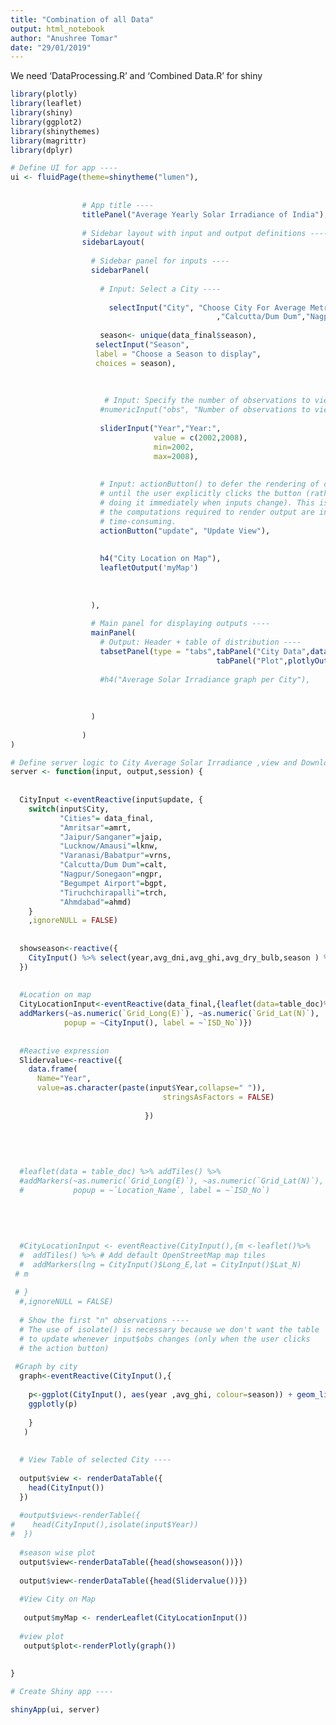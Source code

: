 ```yaml
---
title: "Combination of all Data"
output: html_notebook
author: "Anushree Tomar"
date: "29/01/2019"
---
```



We need 'DataProcessing.R' and 'Combined Data.R' for shiny
```r
library(plotly)
library(leaflet)
library(shiny)
library(ggplot2)
library(shinythemes)
library(magrittr)
library(dplyr)

```





```r
# Define UI for app ----
ui <- fluidPage(theme=shinytheme("lumen"),
                
                
                # App title ----
                titlePanel("Average Yearly Solar Irradiance of India"),
                
                # Sidebar layout with input and output definitions ----
                sidebarLayout(
                  
                  # Sidebar panel for inputs ----
                  sidebarPanel(
                    
                    # Input: Select a City ----
                    
                      selectInput("City", "Choose City For Average Metric :",choices =     c("Cities","Amritsar","Jaipur/Sanganer","Lucknow/Amausi","Varanasi/Babatpur","Ahmadabad"
                                              ,"Calcutta/Dum Dum","Nagpur/Sonegaon","Begumpet Airport","Tiruchchirapalli")),
                    
                    season<- unique(data_final$season), 
                   selectInput("Season", 
                   label = "Choose a Season to display",
                   choices = season),
                   
                 
                    
                     # Input: Specify the number of observations to view ----
                    #numericInput("obs", "Number of observations to view:", 10),
                  
                    sliderInput("Year","Year:",
                                value = c(2002,2008),
                                min=2002,
                                max=2008),
                    
                    
                    # Input: actionButton() to defer the rendering of output ----
                    # until the user explicitly clicks the button (rather than
                    # doing it immediately when inputs change). This is useful if
                    # the computations required to render output are inordinately
                    # time-consuming.
                    actionButton("update", "Update View"),
                   
                  
                    h4("City Location on Map"),
                    leafletOutput('myMap')
                    
                    
                    
                  ),
                  
                  # Main panel for displaying outputs ----
                  mainPanel( 
                    # Output: Header + table of distribution ----
                    tabsetPanel(type = "tabs",tabPanel("City Data",dataTableOutput("view")),
                                              tabPanel("Plot",plotlyOutput("plot")))
                    
                    #h4("Average Solar Irradiance graph per City"),
                    
                   
                    
                  )
                  
                )
)

# Define server logic to City Average Solar Irradiance ,view and Download selected dataset ----
server <- function(input, output,session) {
  
 
  CityInput <-eventReactive(input$update, {
    switch(input$City,
           "Cities"= data_final,       
           "Amritsar"=amrt,
           "Jaipur/Sanganer"=jaip,
           "Lucknow/Amausi"=lknw,
           "Varanasi/Babatpur"=vrns,
           "Calcutta/Dum Dum"=calt,
           "Nagpur/Sonegaon"=ngpr,
           "Begumpet Airport"=bgpt,
           "Tiruchchirapalli"=trch,
           "Ahmdabad"=ahmd)
    }
    ,ignoreNULL = FALSE)
  
  
  showseason<-reactive({
    CityInput() %>% select(year,avg_dni,avg_ghi,avg_dry_bulb,season ) %>% filter(season == input$Season)
  })
  
  
  #Location on map
  CityLocationInput<-eventReactive(data_final,{leaflet(data=table_doc)%>% addTiles() %>%
  addMarkers(~as.numeric(`Grid_Long(E)`), ~as.numeric(`Grid_Lat(N)`), 
            popup = ~CityInput(), label = ~`ISD_No`)})
  
  
  #Reactive expression
  Slidervalue<-reactive({
    data.frame(
      Name="Year",
      value=as.character(paste(input$Year,collapse=" ")),
                                  stringsAsFactors = FALSE)
                                    
                              })
      
      
      
  
  
  #leaflet(data = table_doc) %>% addTiles() %>%
  #addMarkers(~as.numeric(`Grid_Long(E)`), ~as.numeric(`Grid_Lat(N)`), 
  #           popup = ~`Location_Name`, label = ~`ISD_No`)
 
  
  
  
  
  #CityLocationInput <- eventReactive(CityInput(),{m <-leaflet()%>%
  #  addTiles() %>% # Add default OpenStreetMap map tiles
  #  addMarkers(lng = CityInput()$Long_E,lat = CityInput()$Lat_N)
 # m
  
 # }
  #,ignoreNULL = FALSE)
  
  # Show the first "n" observations ----
  # The use of isolate() is necessary because we don't want the table
  # to update whenever input$obs changes (only when the user clicks
  # the action button)
  
 #Graph by city
  graph<-eventReactive(CityInput(),{
    
    p<-ggplot(CityInput(), aes(year ,avg_ghi, colour=season)) + geom_line() + ggtitle("INDIA")
    ggplotly(p)
  
    }
   )
  
  
  # View Table of selected City ----
  
  output$view <- renderDataTable({
    head(CityInput())
  })
  
  #output$view<-renderTable({
#    head(CityInput(),isolate(input$Year))
#  })
  
  #season wise plot
  output$view<-renderDataTable({head(showseason())})
  
  output$view<-renderDataTable({head(Slidervalue())})
  
  #View City on Map
  
   output$myMap <- renderLeaflet(CityLocationInput())
     
  #view plot
   output$plot<-renderPlotly(graph())
  
  
}

# Create Shiny app ----

shinyApp(ui, server)

```


